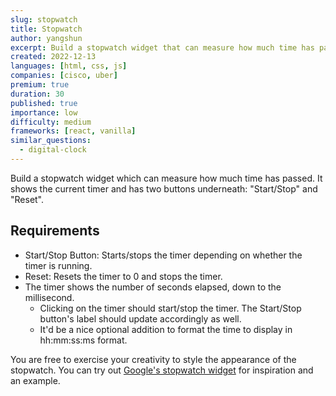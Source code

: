 ```yaml
---
slug: stopwatch
title: Stopwatch
author: yangshun
excerpt: Build a stopwatch widget that can measure how much time has passed
created: 2022-12-13
languages: [html, css, js]
companies: [cisco, uber]
premium: true
duration: 30
published: true
importance: low
difficulty: medium
frameworks: [react, vanilla]
similar_questions:
  - digital-clock
---
```


Build a stopwatch widget which can measure how much time has passed. It shows the current timer and has two buttons underneath: "Start/Stop" and "Reset".

## Requirements

- Start/Stop Button: Starts/stops the timer depending on whether the timer is running.
- Reset: Resets the timer to 0 and stops the timer.
- The timer shows the number of seconds elapsed, down to the millisecond.
  - Clicking on the timer should start/stop the timer. The Start/Stop button's label should update accordingly as well.
  - It'd be a nice optional addition to format the time to display in hh:mm:ss:ms format.

You are free to exercise your creativity to style the appearance of the stopwatch. You can try out [Google's stopwatch widget](https://www.google.com/search?q=stopwatch) for inspiration and an example.
